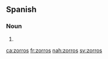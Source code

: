 ==Spanish==

===Noun===
{{head|es|noun form|g=m|g2=p}}

# {{plural of|[[zorro]]|lang=es|nocat=1}}

[[ca:zorros]]
[[fr:zorros]]
[[nah:zorros]]
[[sv:zorros]]